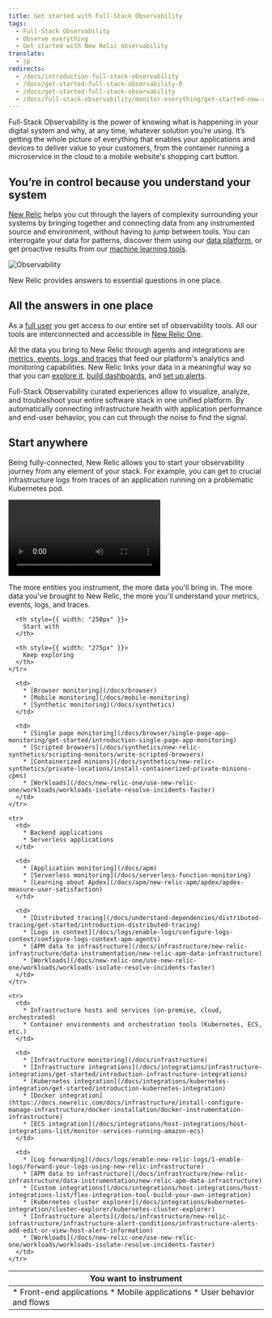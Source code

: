 ```yaml
---
title: Get started with Full-Stack Observability
tags:
  - Full-Stack Observability
  - Observe everything
  - Get started with New Relic observability
translate:
  - jp
redirects:
  - /docs/introduction-full-stack-observability
  - /docs/get-started-full-stack-observability-0
  - /docs/get-started-full-stack-observability
  - /docs/full-stack-observability/monitor-everything/get-started-new-relic-monitoring-tools/get-started-full-stack-observability
---
```


Full-Stack Observability is the power of knowing what is happening in your digital system and why, at any time, whatever solution you’re using. It’s getting the whole picture of everything that enables your applications and devices to deliver value to your customers, from the container running a microservice in the cloud to a mobile website's shopping cart button.

## You’re in control because you understand your system

[New Relic](/docs/using-new-relic/welcome-new-relic/get-started/introduction-new-relic) helps you cut through the layers of complexity surrounding your systems by bringing together and connecting data from any instrumented source and environment, without having to jump between tools. You can interrogate your data for patterns, discover them using our [data platform](/docs/data-ingest-apis/get-data-new-relic/getting-started/get-started-telemetry-data-platform), or get proactive results from our [machine learning tools](/docs/new-relic-one/use-new-relic-one/new-relic-ai/introduction-new-relic-ai).

![Observability](./images/observability.png "Observability")

New Relic provides answers to essential questions in one place.

## All the answers in one place

As a [full user](/docs/users-roles#user-type) you get access to our entire set of observability tools. All our tools are interconnected and accessible in [New Relic One](/docs/new-relic-one/use-new-relic-one/get-started/introduction-new-relic-one).

All the data you bring to New Relic through agents and integrations are [metrics, events, logs, and traces](https://newrelic.com/platform/telemetry-data-101/) that feed our platform's analytics and monitoring capabilities. New Relic links your data in a meaningful way so that you can [explore it](/docs/query-your-data/explore-query-data/data-explorer/introduction-data-explorer), [build dashboards](/docs/dashboards/new-relic-one-dashboards/get-started/introduction-new-relic-one-dashboards), and [set up alerts](/docs/alerts).

Full-Stack Observability curated experiences allow to visualize, analyze, and troubleshoot your entire software stack in one unified platform. By automatically connecting infrastructure health with application performance and end-user behavior, you can cut through the noise to find the signal. 

## Start anywhere

Being fully-connected, New Relic allows you to start your observability journey from any element of your stack. For example, you can get to crucial infrastructure logs from traces of an application running on a problematic Kubernetes pod.

<Video
  type="wistia"
  id="kpriqz9wy7"
/>

The more entities you instrument, the more data you'll bring in. The more data you've brought to New Relic, the more you'll understand your metrics, events, logs, and traces.

<table>
  <thead>
    <tr>
      <th style={{ width: "250px" }}>
        You want to instrument
      </th>

      <th style={{ width: "250px" }}>
        Start with
      </th>

      <th style={{ width: "275px" }}>
        Keep exploring
      </th>
    </tr>
  </thead>

  <tbody>
    <tr>
      <td>
        * Front-end applications
        * Mobile applications
        * User behavior and flows
      </td>

      <td>
        * [Browser monitoring](/docs/browser)
        * [Mobile monitoring](/docs/mobile-monitoring)
        * [Synthetic monitoring](/docs/synthetics)
      </td>

      <td>
        * [Single page monitoring](/docs/browser/single-page-app-monitoring/get-started/introduction-single-page-app-monitoring)
        * [Scripted browsers](/docs/synthetics/new-relic-synthetics/scripting-monitors/write-scripted-browsers)
        * [Containerized minions](/docs/synthetics/new-relic-synthetics/private-locations/install-containerized-private-minions-cpms)
        * [Workloads](/docs/new-relic-one/use-new-relic-one/workloads/workloads-isolate-resolve-incidents-faster)
      </td>
    </tr>

    <tr>
      <td>
        * Backend applications
        * Serverless applications
      </td>

      <td>
        * [Application monitoring](/docs/apm)
        * [Serverless monitoring](/docs/serverless-function-monitoring)
        * [Learning about Apdex](/docs/apm/new-relic-apm/apdex/apdex-measure-user-satisfaction)
      </td>

      <td>
        * [Distributed tracing](/docs/understand-dependencies/distributed-tracing/get-started/introduction-distributed-tracing)
        * [Logs in context](/docs/logs/enable-logs/configure-logs-context/configure-logs-context-apm-agents)
        * [APM data to infrastructure](/docs/infrastructure/new-relic-infrastructure/data-instrumentation/new-relic-apm-data-infrastructure)
        * [Workloads](/docs/new-relic-one/use-new-relic-one/workloads/workloads-isolate-resolve-incidents-faster)
      </td>
    </tr>

    <tr>
      <td>
        * Infrastructure hosts and services (on-premise, cloud, orchestrated)
        * Container environments and orchestration tools (Kubernetes, ECS, etc.)
      </td>

      <td>
        * [Infrastructure monitoring](/docs/infrastructure)
        * [Infrastructure integrations](/docs/integrations/infrastructure-integrations/get-started/introduction-infrastructure-integrations)
        * [Kubernetes integration](/docs/integrations/kubernetes-integration/get-started/introduction-kubernetes-integration)
        * [Docker integration](https://docs.newrelic.com/docs/infrastructure/install-configure-manage-infrastructure/docker-installation/docker-instrumentation-infrastructure)
        * [ECS integration](/docs/integrations/host-integrations/host-integrations-list/monitor-services-running-amazon-ecs)
      </td>

      <td>
        * [Log forwarding](/docs/logs/enable-new-relic-logs/1-enable-logs/forward-your-logs-using-new-relic-infrastructure)
        * [APM data to infrastructure](/docs/infrastructure/new-relic-infrastructure/data-instrumentation/new-relic-apm-data-infrastructure)
        * [Custom integrations](/docs/integrations/host-integrations/host-integrations-list/flex-integration-tool-build-your-own-integration)
        * [Kubernetes cluster explorer](/docs/integrations/kubernetes-integration/cluster-explorer/kubernetes-cluster-explorer)
        * [Infrastructure alerts](/docs/infrastructure/new-relic-infrastructure/infrastructure-alert-conditions/infrastructure-alerts-add-edit-or-view-host-alert-information)
        * [Workloads](/docs/new-relic-one/use-new-relic-one/workloads/workloads-isolate-resolve-incidents-faster)
      </td>
    </tr>
  </tbody>
</table>
